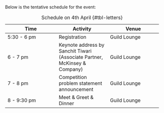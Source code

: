 Below is the tentative schedule for the event:

| Time | Activity | Venue |
|------|------|------|
| 5:30 - 6 pm    | Registration    | Guild Lounge    |
| 6 - 7 pm    | Keynote address by Sanchit Tiwari (Associate Partner, McKinsey \& Company)    | Guild Lounge    |
| 7 - 8 pm    | Competition problem statement announcement    | Guild Lounge    |
| 8 - 9:30 pm    | Meet \& Greet \& Dinner    | Guild Lounge    |

: Schedule on 4th April {#tbl-letters}

